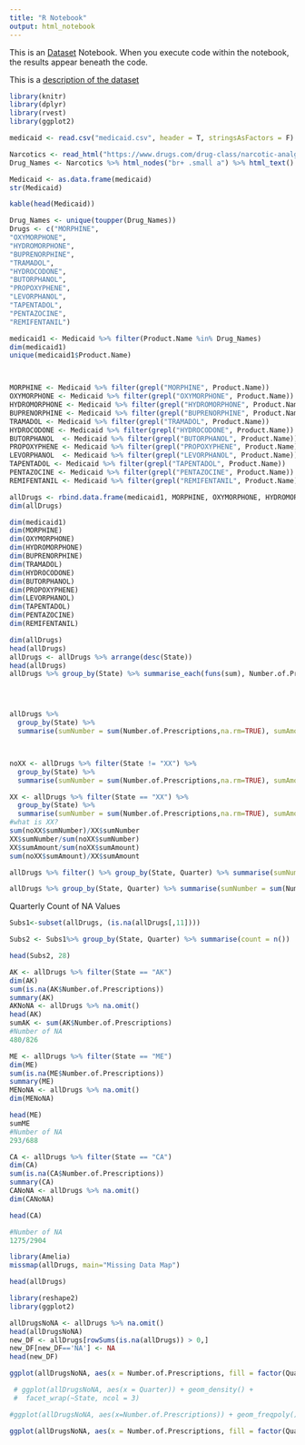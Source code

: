 ```yaml
---
title: "R Notebook"
output: html_notebook
---
```


This is an [Dataset](https://data.medicaid.gov/State-Drug-Utilization/State-Drug-Utilization-Data-2016/3v6v-qk5s) Notebook. When you execute code within the notebook, the results appear beneath the code. 

This is a [description of the dataset](file:///C:/Users/Chris%20Iyer/Downloads/Drug_Utilization_Data_Descriptions.pdf)

```r
library(knitr)
library(dplyr)
library(rvest)
library(ggplot2)
```

```r
medicaid <- read.csv("medicaid.csv", header = T, stringsAsFactors = F)
```





```r
Narcotics <- read_html("https://www.drugs.com/drug-class/narcotic-analgesics.html")
Drug_Names <- Narcotics %>% html_nodes("br+ .small a") %>% html_text()

```


```r
Medicaid <- as.data.frame(medicaid)
str(Medicaid)

kable(head(Medicaid))

```

```r

Drug_Names <- unique(toupper(Drug_Names))
Drugs <- c("MORPHINE",
"OXYMORPHONE", 
"HYDROMORPHONE", 
"BUPRENORPHINE", 
"TRAMADOL", 
"HYDROCODONE", 
"BUTORPHANOL",  
"PROPOXYPHENE", 
"LEVORPHANOL",
"TAPENTADOL",
"PENTAZOCINE",  
"REMIFENTANIL")

medicaid1 <- Medicaid %>% filter(Product.Name %in% Drug_Names)
dim(medicaid1)
unique(medicaid1$Product.Name)




```

```r
MORPHINE <- Medicaid %>% filter(grepl("MORPHINE", Product.Name))
OXYMORPHONE <- Medicaid %>% filter(grepl("OXYMORPHONE", Product.Name))
HYDROMORPHONE <- Medicaid %>% filter(grepl("HYDROMORPHONE", Product.Name))
BUPRENORPHINE <- Medicaid %>% filter(grepl("BUPRENORPHINE", Product.Name))
TRAMADOL <- Medicaid %>% filter(grepl("TRAMADOL", Product.Name))
HYDROCODONE <- Medicaid %>% filter(grepl("HYDROCODONE", Product.Name))
BUTORPHANOL  <- Medicaid %>% filter(grepl("BUTORPHANOL", Product.Name))
PROPOXYPHENE <- Medicaid %>% filter(grepl("PROPOXYPHENE", Product.Name))
LEVORPHANOL  <- Medicaid %>% filter(grepl("LEVORPHANOL", Product.Name)) 
TAPENTADOL <- Medicaid %>% filter(grepl("TAPENTADOL", Product.Name))
PENTAZOCINE <- Medicaid %>% filter(grepl("PENTAZOCINE", Product.Name))
REMIFENTANIL <- Medicaid %>% filter(grepl("REMIFENTANIL", Product.Name))
``` 

```r
allDrugs <- rbind.data.frame(medicaid1, MORPHINE, OXYMORPHONE, HYDROMORPHONE, BUPRENORPHINE, TRAMADOL, HYDROCODONE, BUTORPHANOL, PROPOXYPHENE, LEVORPHANOL, TAPENTADOL, PENTAZOCINE, REMIFENTANIL )
dim(allDrugs)
```

```r
dim(medicaid1)
dim(MORPHINE)
dim(OXYMORPHONE)
dim(HYDROMORPHONE)
dim(BUPRENORPHINE)
dim(TRAMADOL)
dim(HYDROCODONE)
dim(BUTORPHANOL)
dim(PROPOXYPHENE)
dim(LEVORPHANOL)
dim(TAPENTADOL)
dim(PENTAZOCINE)
dim(REMIFENTANIL)
```



```r
dim(allDrugs)
head(allDrugs)
allDrugs <- allDrugs %>% arrange(desc(State))
head(allDrugs)
allDrugs %>% group_by(State) %>% summarise_each(funs(sum), Number.of.Prescriptions, Medicaid.Amount.Reimbursed)




allDrugs %>% 
  group_by(State) %>% 
  summarise(sumNumber = sum(Number.of.Prescriptions,na.rm=TRUE), sumAmount = sum(Medicaid.Amount.Reimbursed,na.rm=TRUE))



noXX <- allDrugs %>% filter(State != "XX") %>% 
  group_by(State) %>% 
  summarise(sumNumber = sum(Number.of.Prescriptions,na.rm=TRUE), sumAmount = sum(Medicaid.Amount.Reimbursed,na.rm=TRUE))

XX <- allDrugs %>% filter(State == "XX") %>% 
  group_by(State) %>% 
  summarise(sumNumber = sum(Number.of.Prescriptions,na.rm=TRUE), sumAmount = sum(Medicaid.Amount.Reimbursed,na.rm=TRUE))
#what is XX?
sum(noXX$sumNumber)/XX$sumNumber
XX$sumNumber/sum(noXX$sumNumber)
XX$sumAmount/sum(noXX$sumAmount)
sum(noXX$sumAmount)/XX$sumAmount
```

```r
allDrugs %>% filter() %>% group_by(State, Quarter) %>% summarise(sumNumber = sum(Number.of.Prescriptions,na.rm=TRUE))

allDrugs %>% group_by(State, Quarter) %>% summarise(sumNumber = sum(Number.of.Prescriptions,na.rm=TRUE))
```


Quarterly Count of NA Values

```r
Subs1<-subset(allDrugs, (is.na(allDrugs[,11]))) 

Subs2 <- Subs1%>% group_by(State, Quarter) %>% summarise(count = n())

head(Subs2, 28)
```

```r

AK <- allDrugs %>% filter(State == "AK") 
dim(AK)
sum(is.na(AK$Number.of.Prescriptions))
summary(AK)
AKNoNA <- allDrugs %>% na.omit()  
head(AK)
sumAK <- sum(AK$Number.of.Prescriptions)
#Number of NA
480/826
```

```r
ME <- allDrugs %>% filter(State == "ME") 
dim(ME)
sum(is.na(ME$Number.of.Prescriptions))
summary(ME)
MENoNA <- allDrugs %>% na.omit()  
dim(MENoNA)

head(ME)
sumME
#Number of NA
293/688
```


```r
CA <- allDrugs %>% filter(State == "CA") 
dim(CA)
sum(is.na(CA$Number.of.Prescriptions))
summary(CA)
CANoNA <- allDrugs %>% na.omit()  
dim(CANoNA)

head(CA)

#Number of NA
1275/2904
```



```r
library(Amelia)
missmap(allDrugs, main="Missing Data Map")
```

```r
head(allDrugs)
```


```r
library(reshape2)
library(ggplot2)

allDrugsNoNA <- allDrugs %>% na.omit()
head(allDrugsNoNA)
new_DF <- allDrugs[rowSums(is.na(allDrugs)) > 0,]
new_DF[new_DF=='NA'] <- NA
head(new_DF)

```






```r

ggplot(allDrugsNoNA, aes(x = Number.of.Prescriptions, fill = factor(Quarter))) + geom_histogram(binwidth = 50) + facet_wrap(~ State, ncol = 3) + scale_x_continuous(limits = c(0, 500)) + theme_bw() 

 # ggplot(allDrugsNoNA, aes(x = Quarter)) + geom_density() + 
 #  facet_wrap(~State, ncol = 3)

#ggplot(allDrugsNoNA, aes(x=Number.of.Prescriptions)) + geom_freqpoly() + facet_wrap(~State)

ggplot(allDrugsNoNA, aes(x = Number.of.Prescriptions, fill = factor(Quarter)))+  geom_bar(aes(y=..density..), position='stack', binwidth = 50) + ylab("Percentage") + facet_wrap(~ State, ncol = 3) + scale_x_continuous(limits = c(0, 500)) + theme_bw() 

```

